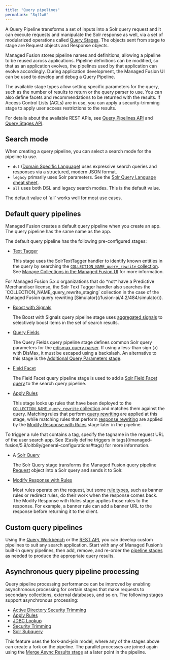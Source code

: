 ```yaml
---
title: "Query pipelines"
permalink: "8qf1w6"
---
```


A Query Pipeline transforms a set of inputs into a Solr query request and it can execute requests and manipulate the Solr response as well, via a set of modularized operations called [Query Stages](/managed-fusion/5.9/vtzxh4/query-pipeline-stages). The objects sent from stage to stage are Request objects and Response objects.

Managed Fusion stores pipeline names and definitions, allowing a pipeline to be reused across applications. Pipeline definitions can be modified, so that as an application evolves, the pipelines used by that application can evolve accordingly. During application development, the Managed Fusion UI can be used to develop and debug a Query Pipeline.

The available stage types allow setting specific parameters for the query, such as the number of results to return or the query parser to use. You can also define facets and recommendations to be returned with the results. If Access Control Lists (ACLs) are in use, you can apply a security-trimming stage to apply user access restrictions to the results.

For details about the available REST APIs, see [Query Pipelines API](/managed-fusion/5.9/hd4an7/query-pipelines-api) and [Query Stages API](/managed-fusion/5.9/g5jma3/query-stages-api).

## Search mode

When creating a query pipeline, you can select a search mode for the pipeline to use.

* `dsl` ([Domain Specific Language](/fusion/5.9/8833/domain-specific-language-dsl)) uses expressive search queries and responses via a structured, modern JSON format.
* `legacy` primarily uses Solr parameters. See the [Solr Query Language cheat sheet](/fusion/5.9/199/solr-query-language-cheat-sheet).
* `all` uses both DSL and legacy search modes. This is the default value.

<Note>
The default value of `all` works well for most use cases.
</Note>

## Default query pipelines

Managed Fusion creates a default query pipeline when you create an app. The query pipeline has the same name as the app.

The default query pipeline has the following pre-configured stages:

* [Text Tagger](/managed-fusion/5.9/74ygo4/text-tagger-stage)

  This stage uses the SolrTextTagger handler to identify known entities in the query by searching the [`COLLECTION_NAME_query_rewrite` collection](/managed-fusion/5.9/n8oj99/collections#auxiliary-collections). See [Manage Collections in the Managed Fusion UI](/how-to/ekv6jt/manage-collections-in-the-managed-fusion-ui) for more information.

<Note>
For Managed Fusion 5.x.x organizations that do *not* have a Predictive Merchandiser license, the Solr Text Tagger handler also searches the `COLLECTION_NAME_query_rewrite_staging` collection in the case of the Managed Fusion query rewriting [Simulator](/fusion-ai/4.2/484/simulator)).
</Note>

* [Boost with Signals](/managed-fusion/5.9/ihes2t/boost-with-signals-stage)

  The Boost with Signals query pipeline stage uses [aggregated signals](/managed-fusion/5.9/itm6oz/aggregations) to selectively boost items in the set of search results.
* [Query Fields](/managed-fusion/5.9/iv9chb/query-fields-stage)

  The Query Fields query pipeline stage defines common Solr query parameters for the [edismax query parser](https://cwiki.apache.org/confluence/display/solr/The+Extended+DisMax+Query+Parser). If using a less-than sign (`<`) with DisMax, it must be escaped using a backslash.
  An alternative to this stage is the
  [Additional Query Parameters stage](/managed-fusion/5.9/8eo8x3/additional-query-parameters-stage).
* [Field Facet](/managed-fusion/5.9/jqbnij/field-facet-stage)

  The Field Facet query pipeline stage is used to add a
  [Solr Field Facet query](https://cwiki.apache.org/confluence/display/solr/Faceting#Faceting-Field-ValueFacetingParameters)
  to the search query pipeline.
* [Apply Rules](/managed-fusion/5.9/yx85m4/apply-rules-stage)

  This stage looks up rules that have been deployed to the [`COLLECTION_NAME_query_rewrite` collection](/managed-fusion/5.9/tw7rlx/query-rewriting#collections) and matches them against the query. Matching rules that perform [query rewriting](/managed-fusion/5.9/tw7rlx/query-rewriting) are applied at this stage, while matching rules that perform [response rewriting](/managed-fusion/5.9/tsjj9g/response-rewriting) are applied by the [Modify Response with Rules](/managed-fusion/5.9/33huzc/modify-response-with-rules-stage) stage later in the pipeline.

<Note>
To trigger a rule that contains a tag, specify the tagname in the request URL of the user search app. See [Easily define triggers in tags](/managed-fusion/5.9/oitb8y/general-configurations#tags) for more information.
</Note>

* A [Solr Query](/managed-fusion/5.9/y1y2ol/solr-query-stage)

  The Solr Query stage transforms the Managed Fusion query pipeline
  [Request](/fusion-pipeline-javadocs/5.9/com/lucidworks/apollo/pipeline/query/request)
  object into a Solr query and sends it to Solr.
* [Modify Response with Rules](/managed-fusion/5.9/33huzc/modify-response-with-rules-stage)

  Most rules operate on the request, but some [rule types](/managed-fusion/5.9/tw7rlx/query-rewriting#types), such as banner rules or redirect rules, do their work when the response comes back. The Modify Response with Rules stage applies those rules to the response. For example, a banner rule can add a banner URL to the response before returning it to the client.

## Custom query pipelines

Using the [Query Workbench](/managed-fusion/5.9/ukxc4p/query-workbench) or the [REST API](/managed-fusion/5.9/hd4an7/query-pipelines-api), you can develop custom pipelines to suit any search application. Start with any of Managed Fusion’s built-in query pipelines, then add, remove, and re-order the [pipeline stages](/managed-fusion/5.9/vtzxh4/query-pipeline-stages) as needed to produce the appropriate query results.

## Asynchronous query pipeline processing

Query pipeline processing performance can be improved by enabling asynchronous processing for certain stages that make requests to secondary collections, external databases, and so on. The following stages support asynchronous processing:

* [Active Directory Security Trimming](/managed-fusion/5.9/pu7wfp/active-directory-security-trimming-stage)
* [Apply Rules](/managed-fusion/5.9/yx85m4/apply-rules-stage)
* [JDBC Lookup](/managed-fusion/5.9/a8d5qj/jdbc-lookup-stage)
* [Security Trimming](/managed-fusion/5.9/hnw5gy/security-trimming-stage)
* [Solr Subquery](/managed-fusion/5.9/0cmi4z/solr-subquery-stage)

This feature uses the fork-and-join model, where any of the stages above can create a fork on the pipeline. The parallel processes are joined again using the [Merge Async Results stage](/managed-fusion/5.9/xh02h2/merge-async-results-stage) at a later point in the pipeline.